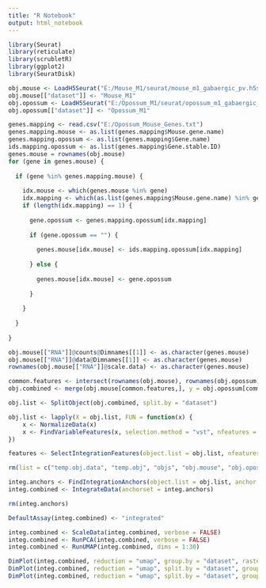 ```yaml
---
title: "R Notebook"
output: html_notebook
---
```


```r

library(Seurat)
library(reticulate)
library(scrubletR)
library(ggplot2)
library(SeuratDisk)

obj.mouse <- LoadH5Seurat("E:/Mouse_M1/seurat/mouse_m1_gabaergic_pv.h5seurat")
obj.mouse[["dataset"]] <- "Mouse_M1"
obj.opossum <- LoadH5Seurat("E:/Opossum_M1/seurat/opossum_m1_gabaergic_pv.h5seurat")
obj.opossum[["dataset"]] <- "Opossum_M1"

```


```r

genes.mapping <- read.csv("E:/Opossum_Mouse_Genes.txt")
genes.mapping.mouse <- as.list(genes.mapping$Mouse.gene.name)
genes.mapping.opossum <- as.list(genes.mapping$Gene.name)
ids.mapping.opossum <- as.list(genes.mapping$Gene.stable.ID)
genes.mouse = rownames(obj.mouse)
for (gene in genes.mouse) {
  
  if (gene %in% genes.mapping.mouse) {
    
    idx.mouse <- which(genes.mouse %in% gene)
    idx.mapping <- which(as.list(genes.mapping$Mouse.gene.name) %in% gene)
    if (length(idx.mapping) == 1) {
      
      gene.opossum <- genes.mapping.opossum[idx.mapping]
      
      if (gene.opossum == "") {
        
        genes.mouse[idx.mouse] <- ids.mapping.opossum[idx.mapping]
        
      } else {
        
        genes.mouse[idx.mouse] <- gene.opossum
        
      }
      
    }
    
  }
  
}

```


```r

obj.mouse[["RNA"]]@counts@Dimnames[[1]] <- as.character(genes.mouse)
obj.mouse[["RNA"]]@data@Dimnames[[1]] <- as.character(genes.mouse)
rownames(obj.mouse[["RNA"]]@scale.data) <- as.character(genes.mouse)

```


```r

common.features <- intersect(rownames(obj.mouse), rownames(obj.opossum))
obj.combined <- merge(obj.mouse[common.features,], y = obj.opossum[common.features,])

```

```r

obj.list <- SplitObject(obj.combined, split.by = "dataset")

obj.list <- lapply(X = obj.list, FUN = function(x) {
    x <- NormalizeData(x)
    x <- FindVariableFeatures(x, selection.method = "vst", nfeatures = 1000)
})

features <- SelectIntegrationFeatures(object.list = obj.list, nfeatures = 1000)

```

```r

rm(list = c("temp.obj.data", "temp.obj", "objs", "obj.mouse", "obj.opossum", "obj.combined"))

```


```r

integ.anchors <- FindIntegrationAnchors(object.list = obj.list, anchor.features = features)
integ.combined <- IntegrateData(anchorset = integ.anchors)

```


```r

rm(integ.anchors)

```


```r

DefaultAssay(integ.combined) <- "integrated"

integ.combined <- ScaleData(integ.combined, verbose = FALSE)
integ.combined <- RunPCA(integ.combined, verbose = FALSE)
integ.combined <- RunUMAP(integ.combined, dims = 1:30)

```

```r

DimPlot(integ.combined, reduction = "umap", group.by = "dataset", raster = FALSE) + xlim(-15, 15) + ylim(-15, 15) + coord_equal()
DimPlot(integ.combined, reduction = "umap", split.by = "dataset", group.by = "subclass_label", raster = FALSE) + xlim(-15, 15) + ylim(-15, 15) + coord_equal()
DimPlot(integ.combined, reduction = "umap", split.by = "dataset", group.by = "RNA_snn_res.2", raster = FALSE) + xlim(-15, 15) + ylim(-15, 15) + coord_equal()

```
